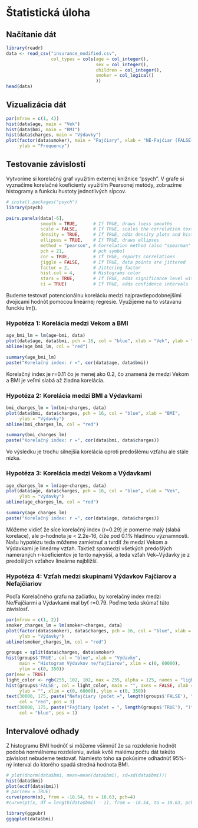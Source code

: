 # Štatistická úloha

## Načítanie dát

```r
library(readr)
data <- read_csv("insurance_modified.csv", 
                 col_types = cols(age = col_integer(), 
                                  sex = col_integer(),
                                  children = col_integer(), 
                                  smoker = col_logical()
                                  ))
head(data)
```

## Vizualizácia dát

```r
par(mfrow = c(1, 4))
hist(data$age, main = "Vek")
hist(data$bmi, main = "BMI")
hist(data$charges, main = "Výdavky")
plot(factor(data$smoker), main = "Fajčiary", xlab = "NE-Fajčiar (FALSE-TRUE)",
     ylab = "Frequency")
```

## Testovanie závislostí

Vytvoríme si korelačný graf využitím externej knižnice "psych". V grafe si 
vyznačíme korelačné koeficienty využitím Pearsonej metódy, zobrazíme histogramy 
a funkciu hustoty jednotlivých sĺpcov.

```r
# install.packages("psych")
library(psych)

pairs.panels(data[-6],
             smooth = TRUE,      # If TRUE, draws loess smooths
             scale = FALSE,      # If TRUE, scales the correlation text font
             density = TRUE,     # If TRUE, adds density plots and histograms
             ellipses = TRUE,    # If TRUE, draws ellipses
             method = "pearson", # Correlation method (also "spearman" or "kendall")
             pch = 21,           # pch symbol
             cor = TRUE,         # If TRUE, reports correlations
             jiggle = FALSE,     # If TRUE, data points are jittered
             factor = 2,         # Jittering factor
             hist.col = 4,       # Histograms color
             stars = TRUE,       # If TRUE, adds significance level with stars
             ci = TRUE)          # If TRUE, adds confidence intervals
```

Budeme testovať potencionálnu koreláciu medzi najpravdepodobnejšími dvojicami 
hodnôt pomocou lineárnej regresie. Využijeme na to vstavanú funckiu lm().

### Hypotéza 1: Korelácia medzi Vekom a BMI

```r
age_bmi_lm = lm(age~bmi, data)
plot(data$age, data$bmi, pch = 16, col = "blue", xlab = "Vek", ylab = "BMI")
abline(age_bmi_lm, col = "red")
```

```r
summary(age_bmi_lm)
paste("Korelačný index: r =", cor(data$age, data$bmi))
```

Korelačný index je r=0.11 čo je menej ako 0.2, čo znamená že medzi Vekom a BMI 
je veľmi slabá až žiadna korelácia.

### Hypotéza 2: Korelácia medzi BMI a Výdavkami

```r
bmi_charges_lm = lm(bmi~charges, data)
plot(data$bmi, data$charges, pch = 16, col = "blue", xlab = "BMI", 
     ylab = "Výdavky")
abline(bmi_charges_lm, col = "red")
```

```r
summary(bmi_charges_lm)
paste("Korelačný index: r =", cor(data$bmi, data$charges))
```

Vo výsledku je trochu silnejšia korelácia oproti predošlému vzťahu ale stále 
nízka.

### Hypotéza 3: Korelácia medzi Vekom a Výdavkami

```r
age_charges_lm = lm(age~charges, data)
plot(data$age, data$charges, pch = 16, col = "blue", xlab = "Vek", 
     ylab = "Výdavky")
abline(age_charges_lm, col = "red")
```

```r
summary(age_charges_lm)
paste("Korelačný index: r =", cor(data$age, data$charges))
```

Môžeme vidieť že síce korelačný index (r=0.29) je pomerne malý (slabá korelace), 
ale p-hodnota je \< 2.2e-16, čiže pod 0.1% hladinou významnosti. Našu hypotézu 
teda môžeme zamietnuť a tvrdiť že medzi Vekom a Výdavkami je lineárny vzťah. 
Taktiež spomedzi všetkých predošlých nameraných r-koeficientov je tento 
najvyšší, a teda vzťah Vek\~Výdavky je z predošlých vzťahov lineárne najbližší.

### Hypotéza 4: Vzťah medzi skupinami Výdavkov Fajčiarov a Nefajčiariov

Podľa Korelačného grafu na začiatku, by korelačný index medzi Ne/Fajčiarmi a
Výdavkami mal byť r=0.79. Poďme teda skúmať túto závislosť.

```r
par(mfrow = c(1, 2))
smoker_charges_lm = lm(smoker~charges, data)
plot(factor(data$smoker), data$charges, pch = 16, col = "blue", xlab = "Fajčiar", 
     ylab = "Výdavky")
abline(smoker_charges_lm, col = "red")

groups = split(data$charges, data$smoker)
hist(groups$'TRUE', col = "blue", xlab = "Výdavky", 
     main = "Histogram Výdavkov ne/fajčiarov", xlim = c(0, 60000), 
     ylim = c(0, 350))
par(new = TRUE)
light_color <- rgb(255, 102, 102, max = 255, alpha = 125, names = "lightred50")
hist(groups$'FALSE', col = light_color, main = "", axes = FALSE, xlab = "", 
     ylab = "", xlim = c(0, 60000), ylim = c(0, 350))
text(30000, 175, paste("Nefajčiary (počet =", length(groups$'FALSE'), ")"), 
     col = "red", pos = 3)
text(30000, 175, paste("Fajčiary (počet = ", length(groups$'TRUE'), ")"), 
     col = "blue", pos = 1)
```

## Intervalové odhady

Z histogramu BMI hodnôť si môžeme všimnúť že sa rozdelenie hodnôt podobá 
normálnemu rozdeleniu, avšak kvôli malému počtu dát takúto závislost nebudeme 
testovať. Namiesto toho sa pokúsime odhadnúť 95%-ný interval do ktorého spadá 
stredná hodnota BMI.

```r
# plot(dnorm(data$bmi, mean=mean(data$bmi), sd=sd(data$bmi)))
hist(data$bmi)
plot(ecdf(data$bmi))
# par(new = TRUE)
curve(pnorm(x), from = -18.54, to = 18.63, pch=4)
#curve(pt(x, df = length(data$bmi) - 1), from = -18.54, to = 18.63, pch=4)
```

```r
library(ggpubr)
ggqqplot(data$bmi)
```

